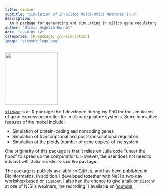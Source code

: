 ```yaml
---
title: sismonr
subtitle: "Simulation of In-Silico Multi-Omics Networks in R"
description: |
  An R package for generating and simulating in silico gene regulatory networks.
author: "Olivia Angelin-Bonnet"
date: "2018-09-12"
categories: [R-package, grn-simulation]
image: "sismonr_logo.png"
---
```


![](sismonr_logo.png){width="173"}

[`sismonr`](https://github.com/oliviaAB/sismonr) is an R package that I developed during my PhD for the simulation of gene expression profiles for in silico regulatory systems. Some innovative features of the model include:

-   Simulation of protein-coding and noncoding genes
-   Simulation of transcriptional and post-transcriptional regulation
-   Simulation of the ploidy (number of gene copies) of the system

One originality of this package is that it relies on Julia code "under the hood" to speed up the computations. However, the user does not need to interact with Julia in order to use the package.

The package is publicly available on [GitHub](https://github.com/oliviaAB/sismonr), and has been published in [Bioinformatics](/publication/2020-sismonr-bioinformatics/). In addition, I developed together with [NeSI](https://www.nesi.org.nz/) a [two-day workshop](https://genomicsaotearoa.github.io/Gene_Regulatory_Networks_Simulation_Workshop/) based on `sismonr`. I also had the chance to give a talk on `sismonr` at one of NESI's webinars, the recording is available on [Youtube](https://www.youtube.com/watch?v=ydeeOlGOC4U&list=PLYc7-GqWDJu2N09Y--9hej5BfFLjzcLHu&index=1&t=1s&pp=gAQBiAQB).
